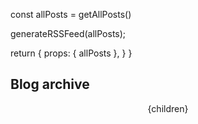 
  const allPosts = getAllPosts()

  generateRSSFeed(allPosts);

  return {
    props: { allPosts },
  }
}


## Blog archive


  <Layout>
    <Container>
      <Header/>
      {children}
      <Posts posts={allPosts} />
    </Container>
  </Layout>
</>
